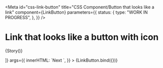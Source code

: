 <!-- @license CC0-1.0 -->


<Meta
  id="css-link-button"
  title="CSS Component/Button that looks like a link"
  component={LinkButton}
  parameters={{
    status: {
      type: "WORK IN PROGRESS",
    },
  }}
/>

# Link that looks like a button with icon

<Canvas>
  <Story
    name="with icon"
    decorators={[(Story) => <p className="utrecht-paragraph">{Story()}</p>]}
    args={{
      innerHTML: `Next <utrecht-icon-arrow></utrecht-icon-arrow>`,
    }}
  >
    {LinkButton.bind({})}
  </Story>
</Canvas>

